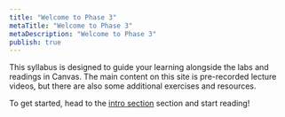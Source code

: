 ```yaml
---
title: "Welcome to Phase 3"
metaTitle: "Welcome to Phase 3"
metaDescription: "Welcome to Phase 3"
publish: true
---
```


This syllabus is designed to guide your learning alongside the labs and readings in Canvas. The main content on this site is pre-recorded lecture videos, but there are also some additional exercises and resources.

To get started, head to the [intro section](00-intro) section and start reading!
